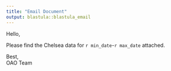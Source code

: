 ```yaml
---
title: "Email Document"
output: blastula::blastula_email
---
```


Hello,

Please find the Chelsea data for `r min_date`-`r max_date` attached.

Best,  
OAO Team